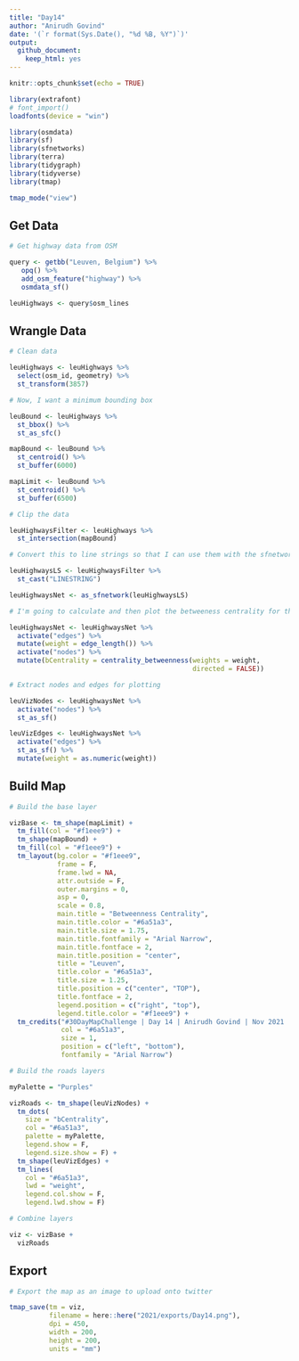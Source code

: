 ```yaml
---
title: "Day14"
author: "Anirudh Govind"
date: '(`r format(Sys.Date(), "%d %B, %Y")`)'
output:
  github_document:
    keep_html: yes
---
```


```r
knitr::opts_chunk$set(echo = TRUE)

library(extrafont)
# font_import()
loadfonts(device = "win")

library(osmdata)
library(sf)
library(sfnetworks)
library(terra)
library(tidygraph)
library(tidyverse)
library(tmap)

tmap_mode("view")
```

## Get Data

```r
# Get highway data from OSM

query <- getbb("Leuven, Belgium") %>% 
   opq() %>% 
   add_osm_feature("highway") %>% 
   osmdata_sf()

leuHighways <- query$osm_lines

```

## Wrangle Data

```r
# Clean data

leuHighways <- leuHighways %>% 
  select(osm_id, geometry) %>% 
  st_transform(3857)

```

```r
# Now, I want a minimum bounding box

leuBound <- leuHighways %>% 
  st_bbox() %>% 
  st_as_sfc()

mapBound <- leuBound %>% 
  st_centroid() %>% 
  st_buffer(6000)

mapLimit <- leuBound %>% 
  st_centroid() %>% 
  st_buffer(6500)

```

```r
# Clip the data

leuHighwaysFilter <- leuHighways %>% 
  st_intersection(mapBound)

```

```r
# Convert this to line strings so that I can use them with the sfnetworks package

leuHighwaysLS <- leuHighwaysFilter %>% 
  st_cast("LINESTRING")

leuHighwaysNet <- as_sfnetwork(leuHighwaysLS)

```

```r
# I'm going to calculate and then plot the betweeness centrality for this map as per the example in the package vignette

leuHighwaysNet <- leuHighwaysNet %>% 
  activate("edges") %>% 
  mutate(weight = edge_length()) %>% 
  activate("nodes") %>% 
  mutate(bCentrality = centrality_betweenness(weights = weight,
                                              directed = FALSE))

```

```r
# Extract nodes and edges for plotting

leuVizNodes <- leuHighwaysNet %>% 
  activate("nodes") %>% 
  st_as_sf()

leuVizEdges <- leuHighwaysNet %>% 
  activate("edges") %>% 
  st_as_sf() %>% 
  mutate(weight = as.numeric(weight))
```

## Build Map

```r
# Build the base layer

vizBase <- tm_shape(mapLimit) +
  tm_fill(col = "#f1eee9") +
  tm_shape(mapBound) +
  tm_fill(col = "#f1eee9") +
  tm_layout(bg.color = "#f1eee9",
            frame = F,
            frame.lwd = NA,
            attr.outside = F,
            outer.margins = 0,
            asp = 0,
            scale = 0.8,
            main.title = "Betweenness Centrality",
            main.title.color = "#6a51a3",
            main.title.size = 1.75,
            main.title.fontfamily = "Arial Narrow",
            main.title.fontface = 2,
            main.title.position = "center",
            title = "Leuven",
            title.color = "#6a51a3",
            title.size = 1.25,
            title.position = c("center", "TOP"),
            title.fontface = 2,
            legend.position = c("right", "top"),
            legend.title.color = "#f1eee9") + 
  tm_credits("#30DayMapChallenge | Day 14 | Anirudh Govind | Nov 2021 | Map data © OpenStreetMap contributors and available from https://www.openstreetmap.org",
             col = "#6a51a3",
             size = 1,
             position = c("left", "bottom"),
             fontfamily = "Arial Narrow")
```

```r
# Build the roads layers

myPalette = "Purples"

vizRoads <- tm_shape(leuVizNodes) +
  tm_dots(
    size = "bCentrality",
    col = "#6a51a3",
    palette = myPalette,
    legend.show = F,
    legend.size.show = F) +
  tm_shape(leuVizEdges) +
  tm_lines(
    col = "#6a51a3",
    lwd = "weight",
    legend.col.show = F,
    legend.lwd.show = F)

```

```r
# Combine layers

viz <- vizBase + 
  vizRoads
```

## Export

```r
# Export the map as an image to upload onto twitter

tmap_save(tm = viz,
          filename = here::here("2021/exports/Day14.png"),
          dpi = 450,
          width = 200,
          height = 200,
          units = "mm")

```

